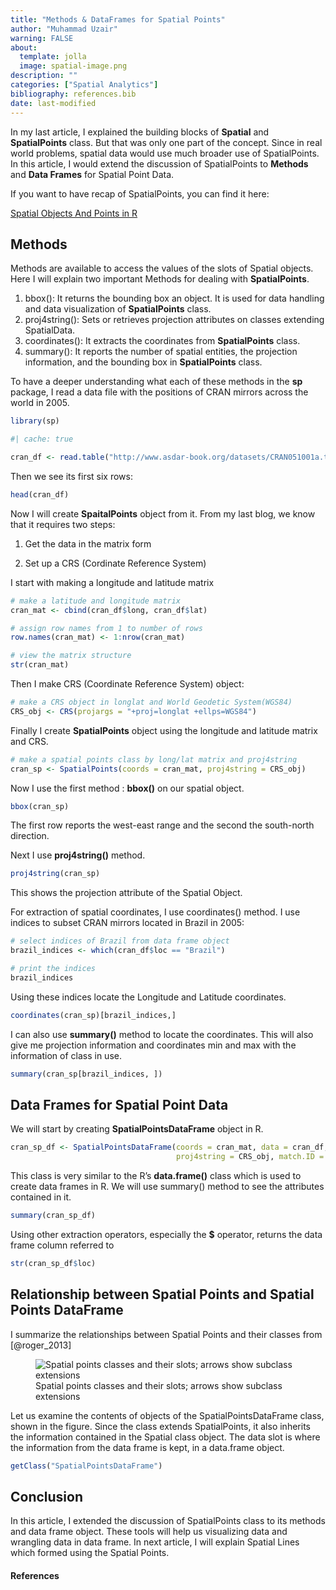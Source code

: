 ```yaml
---
title: "Methods & DataFrames for Spatial Points"
author: "Muhammad Uzair"
warning: FALSE
about: 
  template: jolla
  image: spatial-image.png
description: ""
categories: ["Spatial Analytics"]
bibliography: references.bib
date: last-modified
---
```


In my last article, I explained the building blocks of **Spatial** and **SpatialPoints** class. But that was only one part of the concept. Since in real world problems, spatial data would use much broader use of SpatialPoints. In this article, I would extend the discussion of SpatialPoints to **Methods** and **Data Frames** for Spatial Point Data.

If you want to have recap of SpatialPoints, you can find it here:

[Spatial Objects And Points in R](https://medium.com/@muzairaslam/spatial-objects-and-points-in-r-d85e42f716ee)




## Methods

Methods are available to access the values of the slots of Spatial objects. Here I will explain two important Methods for dealing with **SpatialPoints**.

1. bbox(): It returns the bounding box an object. It is used for data handling and data visualization of **SpatialPoints** class.
2. proj4string(): Sets or retrieves projection attributes on classes extending SpatialData.
3. coordinates(): It extracts the coordinates from **SpatialPoints** class. 
4. summary(): It reports the number of spatial entities, the projection information, and the
bounding box in **SpatialPoints** class.

To have a deeper understanding what each of these methods in the **sp** package, I read a data file with the positions of CRAN mirrors across the world in 2005.

```r
library(sp)
```



```r
#| cache: true

cran_df <- read.table("http://www.asdar-book.org/datasets/CRAN051001a.txt", header = TRUE)
```

Then we see its first six rows:

```r
head(cran_df)
```
Now I will create **SpaitalPoints** object from it. From my last blog, we know that it requires two steps:

1. Get the data in the matrix form

2. Set up a CRS (Cordinate Reference System)

I start with making a longitude and latitude matrix
```r
# make a latitude and longitude matrix
cran_mat <- cbind(cran_df$long, cran_df$lat) 

# assign row names from 1 to number of rows
row.names(cran_mat) <- 1:nrow(cran_mat)

# view the matrix structure
str(cran_mat)
```
Then I make CRS (Coordinate Reference System) object: 

```r
# make a CRS object in longlat and World Geodetic System(WGS84)
CRS_obj <- CRS(projargs = "+proj=longlat +ellps=WGS84")
```
Finally I create **SpatialPoints** object using the longitude and latitude matrix and CRS.

```r
# make a spatial points class by long/lat matrix and proj4string
cran_sp <- SpatialPoints(coords = cran_mat, proj4string = CRS_obj)
```

Now I use the first method : **bbox()** on our spatial object.

```r
bbox(cran_sp)
```

The first row reports the west-east range and the second the south-north direction.

Next I use **proj4string()** method.

```r
proj4string(cran_sp)
```
This shows the projection attribute of the Spatial Object.

For extraction of spatial coordinates, I use coordinates() method. I use indices to subset CRAN mirrors located in Brazil in 2005:

```r
# select indices of Brazil from data frame object
brazil_indices <- which(cran_df$loc == "Brazil")

# print the indices
brazil_indices
```

Using these indices locate the Longitude and Latitude coordinates.

```r
coordinates(cran_sp)[brazil_indices,]
```

I can also use **summary()** method to locate the coordinates. This will also give me projection information and coordinates min and max with the information of class in use.

```r
summary(cran_sp[brazil_indices, ])
```


## Data Frames for Spatial Point Data

We will start by creating **SpatialPointsDataFrame** object in R. 

```r
cran_sp_df <- SpatialPointsDataFrame(coords = cran_mat, data = cran_df,
                                     proj4string = CRS_obj, match.ID = TRUE)
```

This class is very similar to the R's **data.frame()** class which is used to create data frames in R. We will use summary() method to see the attributes contained in it.


```r
summary(cran_sp_df)
```

Using other extraction operators, especially the **$** operator, returns the data frame column referred to

```r
str(cran_sp_df$loc)
```
## Relationship between Spatial Points and Spatial Points DataFrame

I summarize the relationships between Spatial Points and their classes from [@roger_2013]

![Spatial points classes and their slots; arrows show subclass extensions](spatial.png)

Let us examine the contents of objects of the SpatialPointsDataFrame class, shown in the figure. Since the class extends SpatialPoints, it also inherits the information contained in the Spatial class object. The data slot is where the information from the data frame is kept, in a data.frame object.

```r
getClass("SpatialPointsDataFrame")
```

## Conclusion
In this article, I extended the discussion of SpatialPoints class to its methods and data frame object. These tools will help us visualizing data and wrangling data in data frame. In next article, I will explain Spatial Lines which formed using the Spatial Points.


#### References


::: {#refs}
:::







